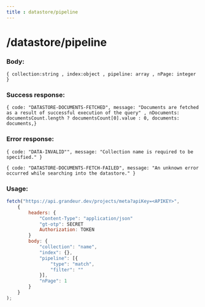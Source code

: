 ```yaml
---
title : datastore/pipeline
---
```

# /datastore/pipeline

### Body:

`{ collection:string , index:object , pipeline: array , nPage: integer   }`

### Success response:

`{ code: "DATASTORE-DOCUMENTS-FETCHED", message: "Documents are fetched as a result of successful execution of the query" , nDocuments: documentsCount.length ? documentsCount[0].value : 0,
documents: documents,}`

### Error response:

`{ code: "DATA-INVALID"", message: "Collection name is required to be specified." }`

`{ code: "DATASTORE-DOCUMENTS-FETCH-FAILED", message: "An unknown error occurred while searching into the datastore." }`

### Usage:

```jsx
fetch("https://api.grandeur.dev/projects/meta?apiKey=<APIKEY>",
	{
		headers: {
			"Content-Type": "application/json"
			"gt-otp": SECRET
			Authorization: TOKEN
		}
		body: {
            "collection": "name",
            "index": {},
            "pipeline": [{
                "type": "match",
                "filter": ""
            }],
            "nPage": 1
        }
	}
);
```
